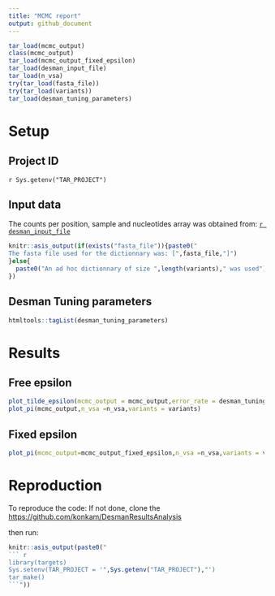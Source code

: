 ```yaml
---
title: "MCMC report"
output: github_document
---
```


```r
tar_load(mcmc_output)
class(mcmc_output)
tar_load(mcmc_output_fixed_epsilon)
tar_load(desman_input_file)
tar_load(n_vsa)
try(tar_load(fasta_file))
try(tar_load(variants))
tar_load(desman_tuning_parameters)
```


# Setup

## Project ID

`r Sys.getenv("TAR_PROJECT")`

## Input data
The counts per position, sample and nucleotides array was obtained from:
[`r desman_input_file`]()
```r
knitr::asis_output(if(exists("fasta_file")){paste0("
The fasta file used for the dictionnary was: [",fasta_file,"]")
}else{
  paste0("An ad hoc dictionnary of size ",length(variants)," was used")
})
```

## Desman Tuning parameters

```r
htmltools::tagList(desman_tuning_parameters)
```
# Results
## Free epsilon
```r
plot_tilde_epsilon(mcmc_output = mcmc_output,error_rate = desman_tuning_parameters$error_rate)
plot_pi(mcmc_output,n_vsa =n_vsa,variants = variants)
```


## Fixed epsilon
```r
plot_pi(mcmc_output=mcmc_output_fixed_epsilon,n_vsa =n_vsa,variants = variants )
```
# Reproduction
To reproduce the code:
If not done, clone the [https://github.com/konkam/DesmanResultsAnalysis](repo)

then run:

```r
knitr::asis_output(paste0("
``` r
library(targets)
Sys.setenv(TAR_PROJECT = '",Sys.getenv("TAR_PROJECT"),"')
tar_make()
```"))
```
